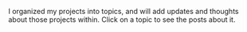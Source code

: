 I organized my projects into topics, and will add updates and thoughts about those projects within. Click on a topic to see the posts about it.
